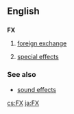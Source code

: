 {{also|fx|Fx}}
==English==

==={{abbreviation-old|en}}===
'''FX'''

# [[foreign exchange]]
# {{slang|video games|film|television}} [[special effects]]

===See also===
* [[sound effects]]

[[cs:FX]]
[[ja:FX]]